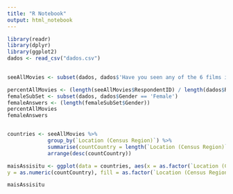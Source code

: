 ```yaml
---
title: "R Notebook"
output: html_notebook
---
```


```r
library(readr)
library(dplyr)
library(ggplot2)
dados <- read_csv("dados.csv")

        
seeAllMovies <- subset(dados, dados$'Have you seen any of the 6 films in the Star Wars franchise?' == 'Yes')

percentAllMovies <- (length(seeAllMovies$RespondentID) / length(dados$RespondentID)) * 100
femaleSubSet <- subset(dados, dados$Gender == 'Female')
femaleAnswers <- (length(femaleSubSet$Gender))
percentAllMovies
femaleAnswers


countries <- seeAllMovies %>% 
             group_by(`Location (Census Region)`) %>%
             summarise(countCountry = length(`Location (Census Region)`)) %>%
             arrange(desc(countCountry))

maisAssisitu <- ggplot(data = countries, aes(x = as.factor(`Location (Census Region)`),
y = as.numeric(countCountry), fill = as.factor(`Location (Census Region)`))) + geom_bar(stat="identity", binwidth = NULL, na.rm = TRUE) + labs(x = "", y="Participants", fill="Location") + theme(axis.text.x = element_text(angle = 90, hjust=1))

maisAssisitu
```

